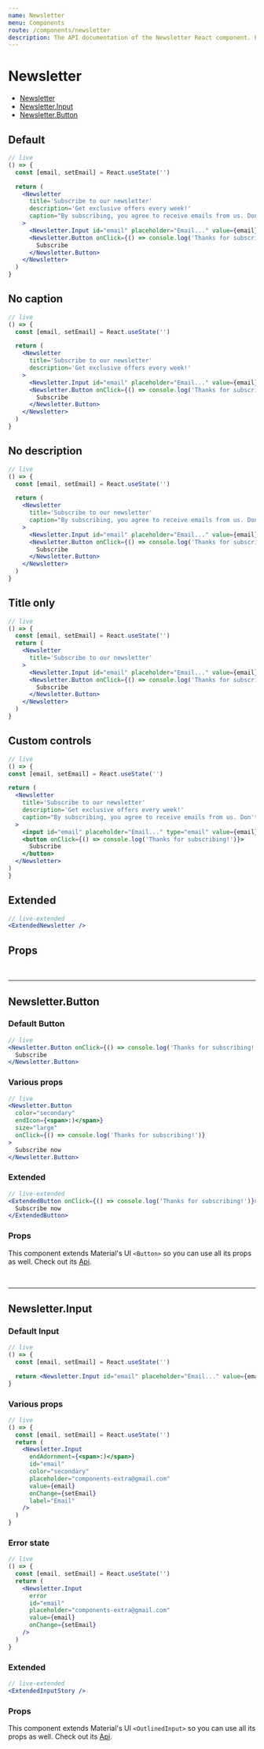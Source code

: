 ```yaml
---
name: Newsletter
menu: Components
route: /components/newsletter
description: The API documentation of the Newsletter React component. Play around with demos and check out its props.
---
```



# Newsletter

- [Newsletter](/components/newsletter#)
- [Newsletter.Input](/components/newsletter#newsletter-input)
- [Newsletter.Button](/components/newsletter#newsletter-button)

## Default

```jsx
// live
() => {
  const [email, setEmail] = React.useState('')

  return (
    <Newsletter
      title='Subscribe to our newsletter'
      description='Get exclusive offers every week!'
      caption="By subscribing, you agree to receive emails from us. Don't worry, we are not spamers :)"
    >
      <Newsletter.Input id="email" placeholder="Email..." value={email} onChange={setEmail} />
      <Newsletter.Button onClick={() => console.log('Thanks for subscribing!')}>
        Subscribe
      </Newsletter.Button>
    </Newsletter>
  )
}
```

## No caption

```jsx
// live
() => {
  const [email, setEmail] = React.useState('')

  return (
    <Newsletter
      title='Subscribe to our newsletter'
      description='Get exclusive offers every week!'
    >
      <Newsletter.Input id="email" placeholder="Email..." value={email} onChange={setEmail} />
      <Newsletter.Button onClick={() => console.log('Thanks for subscribing!')}>
        Subscribe
      </Newsletter.Button>
    </Newsletter>
  )
}
```

## No description

```jsx
// live
() => {
  const [email, setEmail] = React.useState('')

  return (
    <Newsletter
      title='Subscribe to our newsletter'
      caption="By subscribing, you agree to receive emails from us. Don't worry, we are not spamers :)"
    >
      <Newsletter.Input id="email" placeholder="Email..." value={email} onChange={setEmail} />
      <Newsletter.Button onClick={() => console.log('Thanks for subscribing!')}>
        Subscribe
      </Newsletter.Button>
    </Newsletter>
  )
}
```

## Title only

```jsx
// live
() => {
  const [email, setEmail] = React.useState('')
  return (
    <Newsletter
      title='Subscribe to our newsletter'
    >
      <Newsletter.Input id="email" placeholder="Email..." value={email} onChange={setEmail} />
      <Newsletter.Button onClick={() => console.log('Thanks for subscribing!')}>
        Subscribe
      </Newsletter.Button>
    </Newsletter>
  )
}
```

## Custom controls

```jsx
// live
() => {
const [email, setEmail] = React.useState('')

return (
  <Newsletter
    title='Subscribe to our newsletter'
    description='Get exclusive offers every week!'
    caption="By subscribing, you agree to receive emails from us. Don't worry, we are not spamers :)"
  >
    <input id="email" placeholder="Email..." type="email" value={email} onChange={e => setEmail(e.target.value)}/>
    <button onClick={() => console.log('Thanks for subscribing!')}>
      Subscribe
    </button>
  </Newsletter>
)
}
```

## Extended

```jsx
// live-extended
<ExtendedNewsletter />
```

## Props

<Props of="Newsletter"/>

<br/>
<hr/>

## Newsletter.Button

### Default Button

```jsx
// live
<Newsletter.Button onClick={() => console.log('Thanks for subscribing!')}>
  Subscribe
</Newsletter.Button>
```

### Various props

```jsx
// live
<Newsletter.Button
  color="secondary"
  endIcon={<span>:)</span>}
  size="large"
  onClick={() => console.log('Thanks for subscribing!')}
>
  Subscribe now
</Newsletter.Button>
```

### Extended

```jsx
// live-extended
<ExtendedButton onClick={() => console.log('Thanks for subscribing!')}>
  Subscribe now
</ExtendedButton>
```

### Props

This component extends Material's UI `<Button>` so you can use all its props as well. Check out its [Api](https://material-ui.com/api/button/).

<Props of="Newsletter.Button" />

<br />
<hr />

## Newsletter.Input

### Default Input

```jsx
// live
() => {
  const [email, setEmail] = React.useState('')

  return <Newsletter.Input id="email" placeholder="Email..." value={email} onChange={setEmail} />
}
```

### Various props

```jsx
// live
() => {
  const [email, setEmail] = React.useState('')
  return (
    <Newsletter.Input
      endAdornment={<span>:)</span>}
      id="email"
      color="secondary"
      placeholder="components-extra@gmail.com"
      value={email}
      onChange={setEmail}
      label="Email"
    />
  )
}
```

### Error state

```jsx
// live
() => {
  const [email, setEmail] = React.useState('')
  return (
    <Newsletter.Input
      error
      id="email"
      placeholder="components-extra@gmail.com"
      value={email}
      onChange={setEmail}
    />
  )
}
```

### Extended

```jsx
// live-extended
<ExtendedInputStory />
```

### Props

This component extends Material's UI `<OutlinedInput>` so you can use all its props as well. Check out its [Api](https://material-ui.com/api/outlined-input/).

<Props of="Newsletter.Input" />
